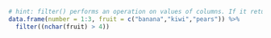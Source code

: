 ```r
# hint: filter() performs an operation on values of columns. If it returns false, the row is removed.
data.frame(number = 1:3, fruit = c("banana","kiwi","pears")) %>% 
  filter((nchar(fruit) > 4)) 
```